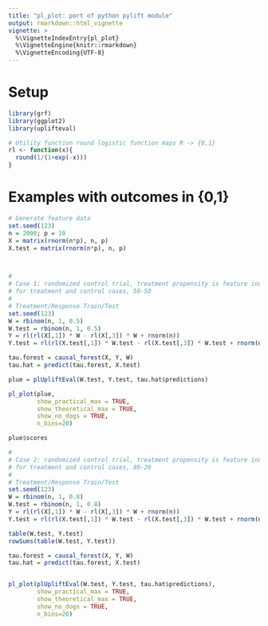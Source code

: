 ```yaml
---
title: "pl_plot: port of python pylift module"
output: rmarkdown::html_vignette
vignette: >
  %\VignetteIndexEntry{pl_plot}
  %\VignetteEngine{knitr::rmarkdown}
  %\VignetteEncoding{UTF-8}
---
```


# Setup

```r
library(grf)
library(ggplot2)
library(uplifteval)

# Utility function round logistic function maps R -> {0,1}
rl <- function(x){
  round(1/(1+exp(-x)))
}
```


#  Examples with outcomes in {0,1}

```r

# Generate feature data
set.seed(123)
n = 2000; p = 10
X = matrix(rnorm(n*p), n, p)
X.test = matrix(rnorm(n*p), n, p)



#
# Case 1: randomized control trial, treatment propensity is feature independent and equal
# for treatment and control cases, 50-50
#
# Treatment/Response Train/Test
set.seed(123)
W = rbinom(n, 1, 0.5)
W.test = rbinom(n, 1, 0.5)
Y = rl(rl(X[,1]) * W - rl(X[,3]) * W + rnorm(n))
Y.test = rl(rl(X.test[,1]) * W.test - rl(X.test[,3]) * W.test + rnorm(n))

tau.forest = causal_forest(X, Y, W)
tau.hat = predict(tau.forest, X.test)

plue = plUpliftEval(W.test, Y.test, tau.hat$predictions)

pl_plot(plue,
        show_practical_max = TRUE,
        show_theoretical_max = TRUE,
        show_no_dogs = TRUE,
        n_bins=20)

plue$scores

#
# Case 2: randomized control trial, treatment propensity is feature independent but unequal
# for treatment and control cases, 80-20
#
# Treatment/Response Train/Test
set.seed(123)
W = rbinom(n, 1, 0.8)
W.test = rbinom(n, 1, 0.8)
Y = rl(rl(X[,1]) * W - rl(X[,3]) * W + rnorm(n))
Y.test = rl(rl(X.test[,1]) * W.test - rl(X.test[,3]) * W.test + rnorm(n))

table(W.test, Y.test)
rowSums(table(W.test, Y.test))

tau.forest = causal_forest(X, Y, W)
tau.hat = predict(tau.forest, X.test)


pl_plot(plUpliftEval(W.test, Y.test, tau.hat$predictions),
        show_practical_max = TRUE,
        show_theoretical_max = TRUE,
        show_no_dogs = TRUE,
        n_bins=20)

```


